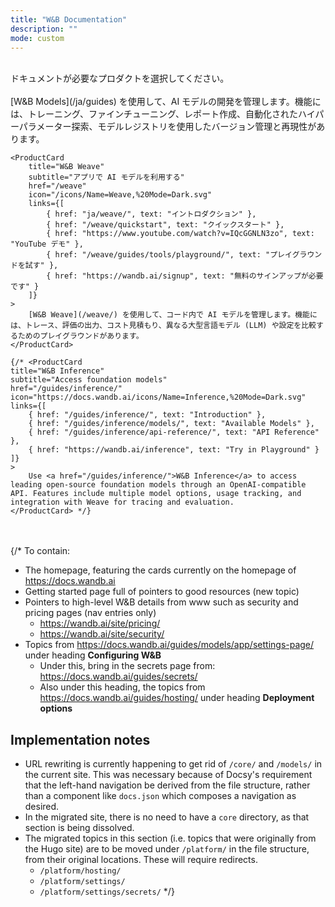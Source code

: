 ```yaml
---
title: "W&B Documentation"
description: ""
mode: custom
---
```



<HomeWrapper>
<br/>
<Banner title="Weights & Biases ドキュメント" background="/images/support/support_banner.png">
ドキュメントが必要なプロダクトを選択してください。
</Banner>
<br/>
<br/>

<HomeWrapper padding="mint-px-24">
<Columns cols={2}>
    <ProductCard
        title="W&B Models"
        subtitle="AI モデルを開発する"
        href="/ja/guides"
        icon="/icons/Name=Models,%20Mode=Dark.svg"
        links={[
            { href: "/ja/guides/", text: "イントロダクション" },
            { href: "/ja/quickstart/", text: "クイックスタート" },
            { href: "https://www.youtube.com/watch?v=tHAFujRhZLA", text: "YouTube チュートリアル" },
            { href: "https://wandb.ai/site/courses/101/", text: "オンライン コース" },
        ]}
    >
        [W&B Models](/ja/guides) を使用して、AI モデルの開発を管理します。機能には、トレーニング、ファインチューニング、レポート作成、自動化されたハイパーパラメーター探索、モデルレジストリを使用したバージョン管理と再現性があります。
    </ProductCard>

    <ProductCard
        title="W&B Weave"
        subtitle="アプリで AI モデルを利用する"
        href="/weave"
        icon="/icons/Name=Weave,%20Mode=Dark.svg"
        links={[
            { href: "ja/weave/", text: "イントロダクション" },
            { href: "/weave/quickstart", text: "クイックスタート" },
            { href: "https://www.youtube.com/watch?v=IQcGGNLN3zo", text: "YouTube デモ" },
            { href: "/weave/guides/tools/playground/", text: "プレイグラウンドを試す" },
            { href: "https://wandb.ai/signup", text: "無料のサインアップが必要です" }
        ]}
    >
        [W&B Weave](/weave/) を使用して、コード内で AI モデルを管理します。機能には、トレース、評価の出力、コスト見積もり、異なる大型言語モデル (LLM) や設定を比較するためのプレイグラウンドがあります。
    </ProductCard>
    
    {/* <ProductCard
    title="W&B Inference"
    subtitle="Access foundation models"
    href="/guides/inference/"
    icon="https://docs.wandb.ai/icons/Name=Inference,%20Mode=Dark.svg"
    links={[
        { href: "/guides/inference/", text: "Introduction" },
        { href: "/guides/inference/models/", text: "Available Models" },
        { href: "/guides/inference/api-reference/", text: "API Reference" },
        { href: "https://wandb.ai/inference", text: "Try in Playground" }
    ]}
    >
        Use <a href="/guides/inference/">W&B Inference</a> to access leading open-source foundation models through an OpenAI-compatible API. Features include multiple model options, usage tracking, and integration with Weave for tracing and evaluation.
    </ProductCard> */}

</Columns>
</HomeWrapper>
</HomeWrapper>
<br/>
<br/>
{/* To contain:

- The homepage, featuring the cards currently on the homepage of https://docs.wandb.ai
- Getting started page full of pointers to good resources (new topic)
- Pointers to high-level W&B details from www such as security and pricing pages (nav entries only)
    - https://wandb.ai/site/pricing/
    - https://wandb.ai/site/security/
- Topics from https://docs.wandb.ai/guides/models/app/settings-page/ under heading **Configuring W&B**
    - Under this, bring in the secrets page from: https://docs.wandb.ai/guides/secrets/
    - Also under this heading, the topics from https://docs.wandb.ai/guides/hosting/ under heading **Deployment options**

## Implementation notes

- URL rewriting is currently happening to get rid of `/core/` and `/models/` in the current site. This was necessary because of Docsy's requirement that the left-hand navigation be derived from the file structure, rather than a component like `docs.json` which composes a navigation as desired. 
- In the migrated site, there is no need to have a `core` directory, as that section is being dissolved. 
- The migrated topics in this section (i.e. topics that were originally from the Hugo site) are to be moved under `/platform/` in the file structure, from their original locations. These will require redirects.
    - `/platform/hosting/`
    - `/platform/settings/`
    - `/platform/settings/secrets/` */}